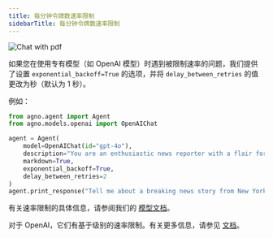 ```yaml
---
title: 每分钟令牌数速率限制
sidebarTitle: 每分钟令牌数速率限制
---
```


![Chat with pdf](/images/tpm_issues.png)

如果您在使用专有模型（如 OpenAI 模型）时遇到被限制速率的问题，我们提供了设置 `exponential_backoff=True` 的选项，并将 `delay_between_retries` 的值更改为秒（默认为 1 秒）。

例如：
```python
from agno.agent import Agent
from agno.models.openai import OpenAIChat

agent = Agent(
    model=OpenAIChat(id="gpt-4o"),
    description="You are an enthusiastic news reporter with a flair for storytelling!",
    markdown=True,
    exponential_backoff=True,
    delay_between_retries=2
)
agent.print_response("Tell me about a breaking news story from New York.", stream=True)
```

有关速率限制的具体信息，请参阅我们的 [模型文档](../models/)。

对于 OpenAI，它们有基于级别的速率限制。有关更多信息，请参见 [文档](https://platform.openai.com/docs/guides/rate-limits/usage-tiers)。